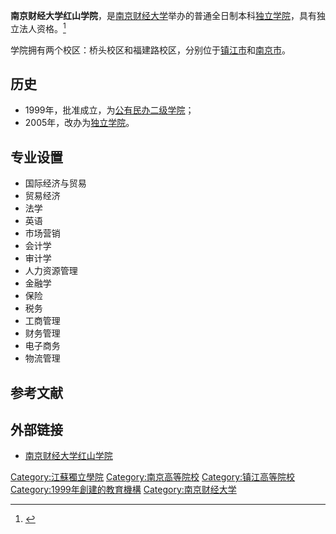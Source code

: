 {{高校
| name = 南京财经大学红山学院
| image =
| logo =
| motto =
| rector =陈良
| type = [[独立学院|独立学院]]
| established =
| location = [[中华人民共和国|中华人民共和国]][[江苏省|江苏省]][[南京市|南京市]]和[[镇江市|镇江市]]
| students = 8000人
| staff =1045人
| campus =
| address = 福建路校区：<br/>江苏省南京市鼓楼区铁路北街128号<br/>桥头校区：<br/>江苏省镇江市桥头镇
| telephone = 025-83495939
| area = 福建路校区：220亩<br/>桥头校区：1054亩
| sports =
| website = http://hs.njue.edu.cn
}}
'''南京财经大学红山学院'''，是[[南京财经大学|南京财经大学]]举办的普通全日制本科[[独立学院|独立学院]]，具有独立法人资格。<ref>{{Cite web |url=http://hs.njue.edu.cn/About.asp |title=南京财经大学红山学院学院概况 |accessdate=2010-09-25 |archive-date=2010-08-19 |archive-url=https://web.archive.org/web/20100819082616/http://hs.njue.edu.cn/About.asp |dead-url=yes }}</ref>

学院拥有两个校区：桥头校区和福建路校区，分别位于[[镇江市|镇江市]]和[[南京市|南京市]]。

== 历史 ==
*1999年，批准成立，为[[公有民办二级学院|公有民办二级学院]]；
*2005年，改办为[[独立学院|独立学院]]。
== 专业设置 ==
* 国际经济与贸易
* 贸易经济
* 法学
* 英语
* 市场营销
* 会计学
* 审计学
* 人力资源管理
* 金融学
* 保险
* 税务
* 工商管理
* 财务管理
* 电子商务
* 物流管理
== 参考文献 ==
{{reflist}}
== 外部链接 ==
* [https://web.archive.org/web/20100805074923/http://hs.njue.edu.cn/ 南京财经大学红山学院]

{{Univ-stub}}

{{江苏高等院校}}
{{独立学院}}

[[Category:江蘇獨立學院|Category:江蘇獨立學院]]
[[Category:南京高等院校|Category:南京高等院校]]
[[Category:镇江高等院校|Category:镇江高等院校]]
[[Category:1999年創建的教育機構|Category:1999年創建的教育機構]]
[[Category:南京财经大学|Category:南京财经大学]]